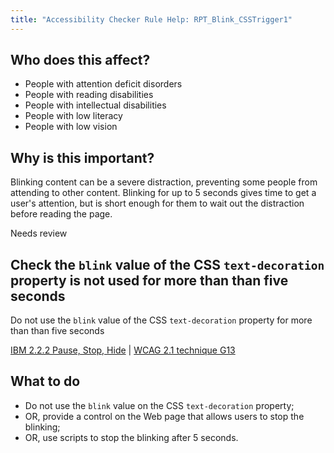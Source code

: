 ```yaml
---
title: "Accessibility Checker Rule Help: RPT_Blink_CSSTrigger1"
---
```


<div className="toolHelp">
<Row>
<Column colLg={5} colMd={3} colSm={4} className="toolLeft">

## Who does this affect?

 * People with attention deficit disorders
 * People with reading disabilities
 * People with intellectual disabilities
 * People with low literacy
 * People with low vision 


## Why is this important?

Blinking content can be a severe distraction, preventing some people from attending to other content. Blinking for up to 5 seconds gives time to get a user's attention, but is short enough for them to wait out the distraction before reading the page.

</Column>
<Column colLg={11} colMd={5} colSm={4} className="toolMain">

<div className="level-violation">
Needs review
</div>

## Check the `blink` value of the CSS `text-decoration` property is not used for more than than five seconds
Do not use the `blink` value of the CSS `text-decoration` property for more than than five seconds

[IBM 2.2.2 Pause, Stop, Hide](https://www.ibm.com/able/guidelines/ci162/pause_stop_hide.html) | [WCAG 2.1 technique G13](https://www.w3.org/WAI/WCAG21/Techniques/general/G13)

<div id="elementLocation">
</div>

## What to do

 * Do not use the `blink` value on the CSS `text-decoration` property;
 * OR, provide a control on the Web page that allows users to stop the blinking;
 * OR, use scripts to stop the blinking after 5 seconds.

</Column>
</Row>
</div>

